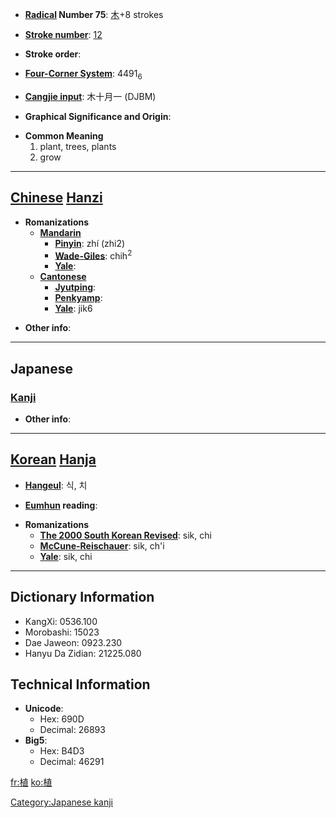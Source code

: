 * '''[[Wiktionary:Chinese radical index| Radical]] Number 75''': [[Wiktionary:Chinese radical index 木|木]]+8 strokes

* '''[[Wiktionary:Chinese total strokes index|Stroke number]]''': [[Wiktionary:Chinese total strokes index 12|12]]

* '''Stroke order''': 

* '''[[Wiktionary:Chinese four corner index|Four-Corner System]]''': 4491<sub>6</sub>

* '''[[Wiktionary:Chinese Cangjie index|Cangjie input]]''': 木十月一 (DJBM)

* '''Graphical Significance and Origin''': 

* '''Common Meaning'''
*#plant, trees, plants
*# grow


----

== [[Chinese]] [[Hanzi]] ==

* '''Romanizations'''
** '''[[Mandarin]]'''
*** '''[[Pinyin]]''': zhí (zhi2)
*** '''[[Wade-Giles]]''': chih<sup>2</sup>
*** '''[[Yale]]''': 
** '''[[Cantonese]]'''
*** '''[[Jyutping]]''':
*** '''[[Penkyamp]]''': 
*** '''[[Yale]]''': jik6

* '''Other info''': 

----

==Japanese==
===[[Kanji]]===
{{kanji|on readings=[[しょく]] (shoku), [[ち]] (chi)|kun readings=[[うえる]] (ueru), [[たてる]] (tateru)}}

* '''Other info''':  

----

== [[Korean]] [[Hanja]] ==

* '''[[Hangeul]]''': 식, 치

* '''[[Eumhun]] reading''': 

* '''Romanizations'''
** '''[[The 2000 South Korean Revised Romanization|The 2000 South Korean Revised]]''': sik, chi
** '''[[McCune-Reischauer]]''': sik, ch'i
** '''[[Yale]]''': sik, chi

----

== Dictionary Information ==

* KangXi: 0536.100
* Morobashi: 15023
* Dae Jaweon: 0923.230
* Hanyu Da Zidian: 21225.080

== Technical Information ==

* '''Unicode''':
** Hex: 690D
** Decimal: 26893
* '''Big5''':
** Hex: B4D3
** Decimal: 46291

[[Category:Japanese kanji]]

[[fr:植]]
[[ko:植]]